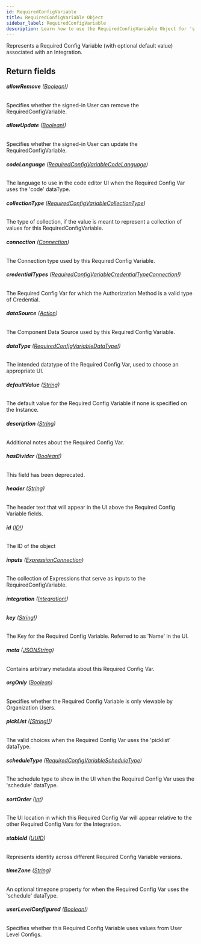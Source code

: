 ```yaml
---
id: RequiredConfigVariable
title: RequiredConfigVariable Object
sidebar_label: RequiredConfigVariable
description: Learn how to use the RequiredConfigVariable Object for 's API.
---
```


Represents a Required Config Variable (with optional default value) associated with an Integration.

## Return fields

###### <b>allowRemove</b> ([Boolean!](api/schema/scalar/Boolean.mdx))

Specifies whether the signed-in User can remove the RequiredConfigVariable.

###### <b>allowUpdate</b> ([Boolean!](api/schema/scalar/Boolean.mdx))

Specifies whether the signed-in User can update the RequiredConfigVariable.

###### <b>codeLanguage</b> ([RequiredConfigVariableCodeLanguage](api/schema/enum/RequiredConfigVariableCodeLanguage.mdx))

The language to use in the code editor UI when the Required Config Var uses the 'code' dataType.

###### <b>collectionType</b> ([RequiredConfigVariableCollectionType](api/schema/enum/RequiredConfigVariableCollectionType.mdx))

The type of collection, if the value is meant to represent a collection of values for this RequiredConfigVariable.

###### <b>connection</b> ([Connection](api/schema/object/Connection.mdx))

The Connection type used by this Required Config Variable.

###### <b>credentialTypes</b> ([RequiredConfigVariableCredentialTypeConnection!](api/schema/object/RequiredConfigVariableCredentialTypeConnection.mdx))

The Required Config Var for which the Authorization Method is a valid type of Credential.

###### <b>dataSource</b> ([Action](api/schema/object/Action.mdx))

The Component Data Source used by this Required Config Variable.

###### <b>dataType</b> ([RequiredConfigVariableDataType!](api/schema/enum/RequiredConfigVariableDataType.mdx))

The intended datatype of the Required Config Var, used to choose an appropriate UI.

###### <b>defaultValue</b> ([String](api/schema/scalar/String.mdx))

The default value for the Required Config Variable if none is specified on the Instance.

###### <b>description</b> ([String](api/schema/scalar/String.mdx))

Additional notes about the Required Config Var.

###### <b>hasDivider</b> ([Boolean!](api/schema/scalar/Boolean.mdx))

This field has been deprecated.

###### <b>header</b> ([String](api/schema/scalar/String.mdx))

The header text that will appear in the UI above the Required Config Variable fields.

###### <b>id</b> ([ID!](api/schema/scalar/ID.mdx))

The ID of the object

###### <b>inputs</b> ([ExpressionConnection](api/schema/object/ExpressionConnection.mdx))

The collection of Expressions that serve as inputs to the RequiredConfigVariable.

###### <b>integration</b> ([Integration!](api/schema/object/Integration.mdx))

###### <b>key</b> ([String!](api/schema/scalar/String.mdx))

The Key for the Required Config Variable. Referred to as 'Name' in the UI.

###### <b>meta</b> ([JSONString](api/schema/scalar/JSONString.mdx))

Contains arbitrary metadata about this Required Config Var.

###### <b>orgOnly</b> ([Boolean](api/schema/scalar/Boolean.mdx))

Specifies whether the Required Config Variable is only viewable by Organization Users.

###### <b>pickList</b> ([[String!]](api/schema/scalar/String.mdx))

The valid choices when the Required Config Var uses the 'picklist' dataType.

###### <b>scheduleType</b> ([RequiredConfigVariableScheduleType](api/schema/enum/RequiredConfigVariableScheduleType.mdx))

The schedule type to show in the UI when the Required Config Var uses the 'schedule' dataType.

###### <b>sortOrder</b> ([Int](api/schema/scalar/Int.mdx))

The UI location in which this Required Config Var will appear relative to the other Required Config Vars for the Integration.

###### <b>stableId</b> ([UUID](api/schema/scalar/UUID.mdx))

Represents identity across different Required Config Variable versions.

###### <b>timeZone</b> ([String](api/schema/scalar/String.mdx))

An optional timezone property for when the Required Config Var uses the 'schedule' dataType.

###### <b>userLevelConfigured</b> ([Boolean!](api/schema/scalar/Boolean.mdx))

Specifies whether this Required Config Variable uses values from User Level Configs.
